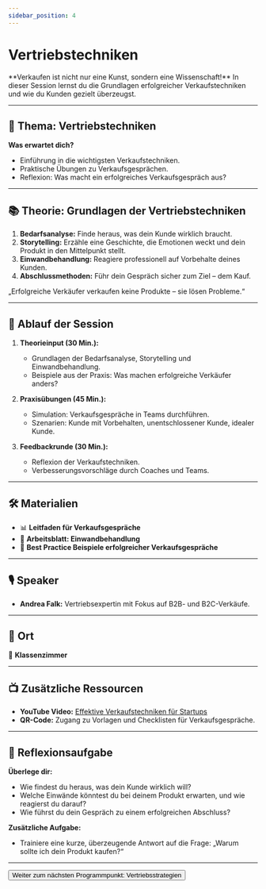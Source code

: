 ```yaml
---
sidebar_position: 4
---
```


# Vertriebstechniken

<Admonition type="info" icon="🤝">
  **Verkaufen ist nicht nur eine Kunst, sondern eine Wissenschaft!**  
  In dieser Session lernst du die Grundlagen erfolgreicher Verkaufstechniken und wie du Kunden gezielt überzeugst.
</Admonition>

---

## 🎯 **Thema:** Vertriebstechniken

**Was erwartet dich?**  
- Einführung in die wichtigsten Verkaufstechniken.  
- Praktische Übungen zu Verkaufsgesprächen.  
- Reflexion: Was macht ein erfolgreiches Verkaufsgespräch aus?  

---

## 📚 **Theorie: Grundlagen der Vertriebstechniken**

1. **Bedarfsanalyse:** Finde heraus, was dein Kunde wirklich braucht.  
2. **Storytelling:** Erzähle eine Geschichte, die Emotionen weckt und dein Produkt in den Mittelpunkt stellt.  
3. **Einwandbehandlung:** Reagiere professionell auf Vorbehalte deines Kunden.  
4. **Abschlussmethoden:** Führ dein Gespräch sicher zum Ziel – dem Kauf.  

<Admonition type="quote" icon="💡">
  „Erfolgreiche Verkäufer verkaufen keine Produkte – sie lösen Probleme.“  
</Admonition>

---

## 📝 **Ablauf der Session**

1. **Theorieinput (30 Min.):**  
   - Grundlagen der Bedarfsanalyse, Storytelling und Einwandbehandlung.  
   - Beispiele aus der Praxis: Was machen erfolgreiche Verkäufer anders?  

2. **Praxisübungen (45 Min.):**  
   - Simulation: Verkaufsgespräche in Teams durchführen.  
   - Szenarien: Kunde mit Vorbehalten, unentschlossener Kunde, idealer Kunde.  

3. **Feedbackrunde (30 Min.):**  
   - Reflexion der Verkaufstechniken.  
   - Verbesserungsvorschläge durch Coaches und Teams.  

---

## 🛠️ **Materialien**

- 📊 **Leitfaden für Verkaufsgespräche**  
- 📝 **Arbeitsblatt: Einwandbehandlung**  
- 📄 **Best Practice Beispiele erfolgreicher Verkaufsgespräche**  

---

## 🎙️ **Speaker**

- **Andrea Falk:** Vertriebsexpertin mit Fokus auf B2B- und B2C-Verkäufe.  

---

## 📍 **Ort**

📍 **Klassenzimmer**  

---

## 📺 **Zusätzliche Ressourcen**

- **YouTube Video:** [Effektive Verkaufstechniken für Startups](https://www.youtube.com/watch?v=example)  
- **QR-Code:** Zugang zu Vorlagen und Checklisten für Verkaufsgespräche.  

---

## 🚀 **Reflexionsaufgabe**

**Überlege dir:**  
- Wie findest du heraus, was dein Kunde wirklich will?  
- Welche Einwände könntest du bei deinem Produkt erwarten, und wie reagierst du darauf?  
- Wie führst du dein Gespräch zu einem erfolgreichen Abschluss?  

**Zusätzliche Aufgabe:**  
- Trainiere eine kurze, überzeugende Antwort auf die Frage: „Warum sollte ich dein Produkt kaufen?“  

---

<Button destination="/roadmap/docs/yfn-school/day3/sales-strategy">
  Weiter zum nächsten Programmpunkt: Vertriebsstrategien
</Button>
